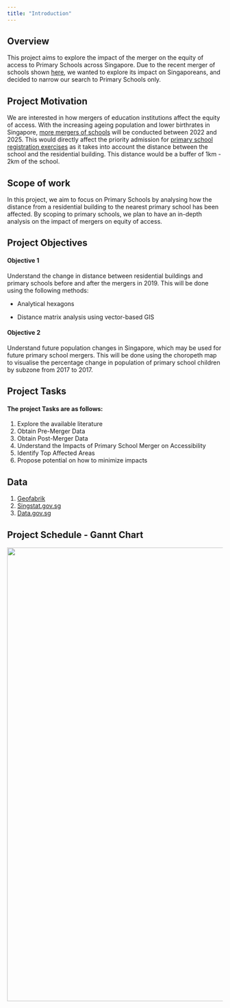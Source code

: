 ```yaml
---
title: "Introduction"
---
```


## Overview

This project aims to explore the impact of the merger on the equity of access to Primary Schools across Singapore. Due to the recent merger of schools shown [here](https://www.straitstimes.com/singapore/parenting-education/8-primary-and-10-secondary-schools-to-merge-over-next-three-years-amid-falling-birth-rates), we wanted to explore its impact on Singaporeans, and decided to narrow our search to Primary Schools only.

## Project Motivation

We are interested in how mergers of education institutions affect the equity of access. With the increasing ageing population and lower birthrates in Singapore, [more mergers of schools](https://www.moe.gov.sg/news/press-releases/20220406-names-of-primary-and-secondary-schools-merging-between-2022-and-2025) will be conducted between 2022 and 2025. This would directly affect the priority admission for [primary school registration exercises](https://www.moe.gov.sg/primary/p1-registration/distance) as it takes into account the distance between the school and the residential building. This distance would be a buffer of 1km - 2km of the school.

## Scope of work

In this project, we aim to focus on Primary Schools by analysing how the distance from a residential building to the nearest primary school has been affected. By scoping to primary schools, we plan to have an in-depth analysis on the impact of mergers on equity of access.

## Project Objectives

#### Objective 1

Understand the change in distance between residential buildings and primary schools before and after the mergers in 2019. This will be done using the following methods:

-   Analytical hexagons

-   Distance matrix analysis using vector-based GIS

#### Objective 2

Understand future population changes in Singapore, which may be used for future primary school mergers. This will be done using the choropeth map to visualise the percentage change in population of primary school children by subzone from 2017 to 2017.

## Project Tasks

#### The project Tasks are as follows:

1.  Explore the available literature
2.  Obtain Pre-Merger Data
3.  Obtain Post-Merger Data
4.  Understand the Impacts of Primary School Merger on Accessibility
5.  Identify Top Affected Areas
6.  Propose potential on how to minimize impacts

## Data

1.  [Geofabrik](https://download.geofabrik.de/asia/malaysia-singapore-brunei.html)
2.  [Singstat.gov.sg](https://www.singstat.gov.sg/find-data/search-by-theme/population/geographic-distribution/latest-data)
3.  [Data.gov.sg](https://data.gov.sg/dataset/school-directory-and-information)

## Project Schedule - Gannt Chart

![](images/gannt_chart.PNG){fig-align="center" width="28cm"}
